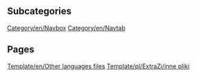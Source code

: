 
== Subcategories ==
[[Category/en/Navbox]]
[[Category/en/Navtab]]

== Pages ==
[[Template/en/Other languages files]]
[[Template/pl/ExtraZi/inne pliki]]
